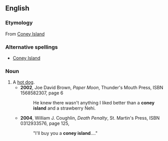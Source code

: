 ==English==
===Etymology===
From [[Coney Island]]
===Alternative spellings===
*[[Coney Island]]
===Noun===
{{en-noun|s}}
#A [[hot dog]].
#*'''2002''', Joe David Brown, ''Paper Moon'', Thunder's Mouth Press, ISBN 1568582307, page 6
#*:He knew there wasn't anything I liked better than a '''coney island''' and a strawberry Nehi.
#*'''2004''', William J. Coughlin, ''Death Penalty'', St. Martin's Press, ISBN 0312933576, page 125,
#*:"I'll buy you a '''coney island'''...."